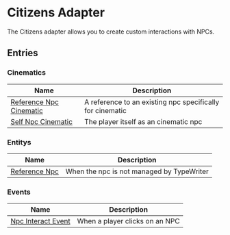 
<DeprecationWarning adapter message='Use the EntityAdapter instead' />

# Citizens Adapter

The Citizens adapter allows you to create custom interactions with NPCs.

## Entries

### Cinematics

| Name | Description |
| ---- | ----------- |
| [Reference Npc Cinematic](CitizensAdapter/entries/cinematic/reference_npc_cinematic) | A reference to an existing npc specifically for cinematic |
| [Self Npc Cinematic](CitizensAdapter/entries/cinematic/self_npc_cinematic) | The player itself as an cinematic npc |

### Entitys

| Name | Description |
| ---- | ----------- |
| [Reference Npc](CitizensAdapter/entries/entity/reference_npc) | When the npc is not managed by TypeWriter |

### Events

| Name | Description |
| ---- | ----------- |
| [Npc Interact Event](CitizensAdapter/entries/event/on_npc_interact) | When a player clicks on an NPC |

